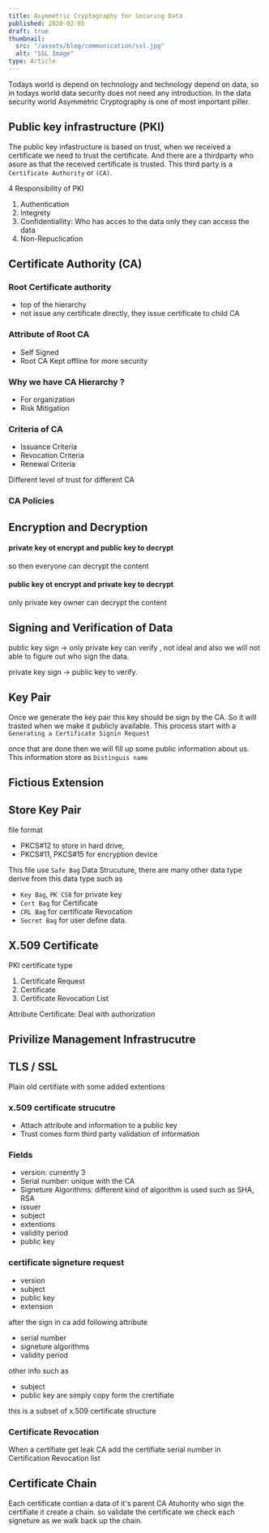 ```yaml
---
title: Asymmetric Cryptography for Securing Data
published: 2020-02-05
draft: true
thumbnail:
  src: "/assets/blog/communication/ssl.jpg"
  alt: "SSL Image"
type: Article
---
```


Todays world is depend on technology and technology depend on data, so in todays world data security does not need any introduction. In the data security world Asymmetric Cryptography is one of most important piller.

## Public key infrastructure (PKI)

The public key infastructure is based on trust, when we received a certificate we need to trust the certificate. And there are a thirdparty who asure as that the received certificate is trusted. This third party is a `Certificate Authority` or `(CA)`.

4 Responsibility of PKI

1. Authentication
2. Integrety
3. Confidentiallity: Who has acces to the data only they can access the data
4. Non-Repuclication

## Certificate Authority (CA)

### Root Certificate authority

- top of the hierarchy
- not issue any certificate directly, they issue certificate to child CA

### Attribute of Root CA

- Self Signed
- Root CA Kept offline for more security

### Why we have CA Hierarchy ?

- For organization
- Risk Mitigation

### Criteria of CA

- Issuance Criteria
- Revocation Criteria
- Renewal Criteria

Different level of trust for different CA

### CA Policies

## Encryption and Decryption

#### private key ot encrypt and public key to decrypt

so then everyone can decrypt the content

#### public key ot encrypt and private key to decrypt

only private key owner can decrypt the content

## Signing and Verification of Data

public key sign -> only private key can verify , not ideal and also we will not able to figure out who sign the data.

private key sign -> public key to verify.

## Key Pair

Once we generate the key pair this key should be sign by the CA. So it will trasted when we make it publicly available. This process start with a `Generating a Certificate Signin Request`

once that are done then we will fill up some public information about us. This information store as `Distinguis name`

## Fictious Extension

## Store Key Pair

file format

- PKCS#12 to store in hard drive,
- PKCS#11, PKCS#15 for encryption device

This file use `Safe Bag` Data Strucuture, there are many other data type derive from this data type such as

- `Key Bag`, `PK CS8` for private key
- `Cert Bag` for Certificate
- `CRL Bag` for certificate Revocation
- `Secret Bag` for user define data.

## X.509 Certificate

PKI certificate type

1. Certificate Request
2. Certificate
3. Certificate Revocation List

Attribute Certificate: Deal with authorization

## Privilize Management Infrastrucutre

## TLS / SSL

Plain old certifiate with some added extentions

### x.509 certificate strucutre

- Attach attribute and information to a public key
- Trust comes form third party validation of information

### Fields

- version: currently 3
- Serial number: unique with the CA
- Signeture Algorithms: different kind of algorithm is used such as SHA, RSA
- issuer
- subject
- extentions
- validity period
- public key

### certificate signeture request

- version
- subject
- public key
- extension

after the sign in ca add following attribute

- serial number
- signeture algorithms
- validity period

other info such as

- subject
- public key
  are simply copy form the crertifiate

this is a subset of x.509 certificate structure

### Certificate Revocation

When a certifiate get leak CA add the certifiate serial number in Certification Revocation list

## Certificate Chain

Each certificate contian a data of it's parent CA Atuhority who sign the certifiate it create a chain. so validate the certificate we check each signeture as we walk back up the chain.
